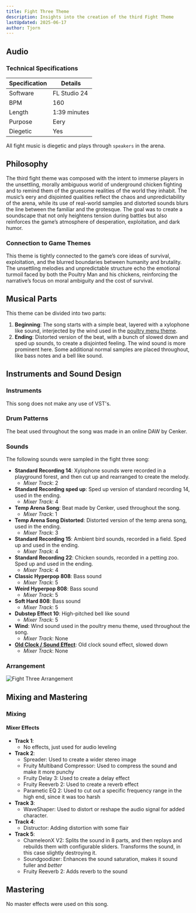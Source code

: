```yaml
---
title: Fight Three Theme
description: Insights into the creation of the third Fight Theme
lastUpdated: 2025-06-17
author: Tjorn
---
```



## Audio

<AudioPlayer
  src="/music/fight-song-three.mp3"
  title="Fight Song Three"
  description="Eery, disjointed Arena battle theme, composed to remind players of the game's dark themes."
/>

### Technical Specifications

| Specification | Details      |
| ------------- | ------------ |
| Software      | FL Studio 24 |
| BPM           | 160          |
| Length        | 1:39 minutes |
| Purpose       | Eery         |
| Diegetic      | Yes          |

All fight music is diegetic and plays through `speakers` in the arena.

## Philosophy

The third fight theme was composed with the intent to immerse players in the unsettling, morally ambiguous world of underground chicken fighting and to remind them of the gruesome realities of the world they inhabit.
The music’s eery and disjointed qualities reflect the chaos and unpredictability of the arena, while its use of real-world samples and distorted sounds blurs the line between the familiar and the grotesque.
The goal was to create a soundscape that not only heightens tension during battles but also reinforces the game’s atmosphere of desperation, exploitation, and dark humor.

### Connection to Game Themes

This theme is tightly connected to the game’s core ideas of survival, exploitation, and the blurred boundaries between humanity and brutality.
The unsettling melodies and unpredictable structure echo the emotional turmoil faced by both the Poultry Man and his chickens, reinforcing the narrative’s focus on moral ambiguity and the cost of survival.

## Musical Parts

This theme can be divided into two parts:

1. **Beginning**: The song starts with a simple beat, layered with a xylophone like sound, interjected by the wind used in the [poultry menu theme](/fowl-play/art/music/poultry-menu-theme).
2. **Ending**: Distorted version of the beat, with a bunch of slowed down and sped up sounds, to create a disjointed feeling. The wind sound is more prominent here. Some additional normal samples are placed throughout, like bass notes and a bell like sound.

## Instruments and Sound Design

### Instruments

This song does not make any use of VST's.

### Drum Patterns

The beat used throughout the song was made in an online DAW by Cenker.

### Sounds

The following sounds were sampled in the fight three song:

- **Standard Recording 14**: Xylophone sounds were recorded in a playground forest, and then cut up and rearranged to create the melody.
  - _Mixer Track_: 2
- **Standard Recording sped up**: Sped up version of standard recording 14, used in the ending.
  - _Mixer Track_: 4
- **Temp Arena Song**: Beat made by Cenker, used throughout the song.
  - _Mixer Track_: 1
- **Temp Arena Song Distorted**: Distorted version of the temp arena song, used in the ending.
  - _Mixer Track_: 3
- **Standard Recording 15**: Ambient bird sounds, recorded in a field. Sped up and used in the ending.
  - _Mixer Track_: 4
- **Standard Recording 22**: Chicken sounds, recorded in a petting zoo. Sped up and used in the ending.
  - _Mixer Track_: 4
- **Classic Hyperpop 808**: Bass sound
  - _Mixer Track_: 5
- **Weird Hyperpop 808**: Bass sound
  - _Mixer Track_: 5
- **Soft Hard 808**: Bass sound
  - _Mixer Track_: 5
- **Dubstep Effect 10**: High-pitched bell like sound
  - _Mixer Track_: 5
- **Wind**: Wind sound used in the poultry menu theme, used throughout the song.
  - _Mixer Track_: None
- **[Old Clock / Sound Effect](https://www.youtube.com/watch?v=y-FJZSaFh80)**: Old clock sound effect, slowed down
  - _Mixer Track_: None

### Arrangement

![Fight Three Arrangement](../../../../../assets/fowl-play/art/music/fight-three/arrangement.png)

## Mixing and Mastering

### Mixing

#### Mixer Effects

- **Track 1**:
  - No effects, just used for audio leveling
- **Track 2**:
  - Spreader: Used to create a wider stereo image
  - Fruity Multiband Compressor: Used to compress the sound and make it more punchy
  - Fruity Delay 3: Used to create a delay effect
  - Fruity Reeverb 2: Used to create a reverb effect
  - Parametic EQ 2: Used to cut out a specific frequency range in the high end, since it was too harsh
- **Track 3**:
  - WaveShaper: Used to distort or reshape the audio signal for added character.
- **Track 4**:
  - Distructor: Adding distortion with some flair
- **Track 5**:
  - ChameleonX V2: Splits the sound in 8 parts, and then replays and rebuilds them with configurable sliders. Transforms the sound, in this case slightly destroying it.
  - Soundgoodizer: Enhances the sound saturation, makes it sound fuller and _better_
  - Fruity Reeverb 2: Adds reverb to the sound

## Mastering

No master effects were used on this song.
